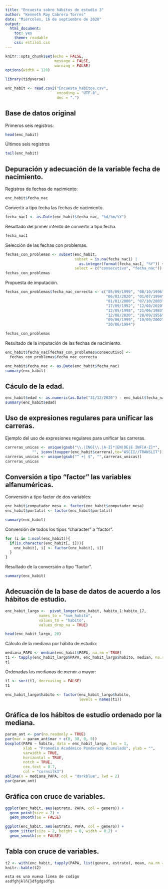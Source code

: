 ```yaml
---
title: "Encuesta sobre hábitos de estudio 3"
author: "Kenneth Roy Cabrera Torres"
date: "Miércoles, 16 de septiembre de 2020"
output: 
  html_document: 
    toc: yes
    theme: readable
    css: estilo1.css
---
```


```r
knitr::opts_chunk$set(echo = FALSE,
                      message = FALSE,
                      warning = FALSE)
options(width = 120)
```

```r
library(tidyverse)
```


```r
enc_habit <- read.csv2("Encuesta_habitos.csv", 
                       encoding = "UTF-8",
                       dec = ".")
```

## Base de datos original

Primeros seis registros:

```r
head(enc_habit)
```

Últimos seis registros

```r
tail(enc_habit)
```

## Depuración y adecuación de la variable fecha de nacimiento.


Registros de fechas de nacimiento:

```r
enc_habit$fecha_nac
```


Convertir a tipo fecha las fechas de nacimiento.

```r
fecha_nac1 <- as.Date(enc_habit$fecha_nac, "%d/%m/%Y")
```

Resultado del primer intento de convertir a tipo fecha.


```r
fecha_nac1
```

Selección de las fechas con problemas.

```r
fechas_con_problemas <- subset(enc_habit, 
                               subset = is.na(fecha_nac1) | 
                                 as.integer(format(fecha_nac1, "%Y")) < 1970, 
                               select = c("consecutivo", "fecha_nac"))
fechas_con_problemas
```

Propuesta de imputación.

```r
fechas_con_problemas$fecha_nac_correcta <- c("05/09/1999", "08/10/1996",
                                             "06/03/2020", "01/07/1994",
                                             "01/01/2000", "07/10/2003",
                                             "17/09/1992", "12/08/2020",
                                             "12/05/1998", "21/06/1983",
                                             "12/08/2020", "28/09/1956",
                                             "09/06/1999", "10/09/2002",
                                             "20/06/1994")
```


```r
fechas_con_problemas
```

Resultado de la imputación de las fechas de nacimiento.

```r
enc_habit$fecha_nac[fechas_con_problemas$consecutivo] <- 
  fechas_con_problemas$fecha_nac_correcta
```

```r
enc_habit$fecha_nac <- as.Date(enc_habit$fecha_nac)
summary(enc_habit)
```

## Cáculo de la edad.

```r
enc_habit$edad <- as.numeric(as.Date("31/12/2020") - enc_habit$fecha_nac)/365.25
summary(enc_habit$edad)
```
## Uso de expresiones regulares para unificar las carreras.

Ejemplo del uso de expresiones regulares para unificar las carreras.

```r
carreras_unicas <- unique(gsub("\\.|ING[\\.|A-Z]*|EN|DE|E INF[A-Z]*", 
            "", iconv(toupper(enc_habit$carrera),to="ASCII//TRANSLIT")))
carreras_unicas <- unique(gsub("^ +| $", "",carreras_unicas))
carreras_unicas
```
## Conversión a tipo "factor" las variables alfanuméricas.

Conversión a tipo factor de dos variables:

```r
enc_habit$computador_mesa <- factor(enc_habit$computador_mesa)
enc_habit$portatil <- factor(enc_habit$portatil)
```

```r
summary(enc_habit)
```

Conversión de todos los tipos "character" a "factor".

```r
for (i in 1:ncol(enc_habit)){
  if(is.character(enc_habit[, i])){
    enc_habit[, i] <- factor(enc_habit[, i])
  }
}
```

Resultado de la conversión a tipo "factor".

```r
summary(enc_habit)
```

## Adecuación de la base de datos de acuerdo a los hábitos de estudio.

```r
enc_habit_largo <-  pivot_longer(enc_habit, habito_1:habito_17,
               names_to = "num_habito",
               values_to = "habito",
               values_drop_na = TRUE)
```


```r
head(enc_habit_largo, 20)
```

Cálculo de la mediana por hábito de estudio:

```r
mediana_PAPA <- median(enc_habit$PAPA, na.rm = TRUE)
t1 <- tapply(enc_habit_largo$PAPA, enc_habit_largo$habito, median, na.rm = TRUE)
t1
```
Ordenadas las medianas de menor a mayor:

```r
t1 <- sort(t1, decreasing = FALSE)
t1
```

```r
enc_habit_largo$habito <- factor(enc_habit_largo$habito,
                                 levels = names(t1))
```

## Gráfica de los hábitos de estudio ordenado por la mediana.

```r
param_ant <- par(no.readonly = TRUE)
par(mar = param_ant$mar + c(0, 30, 0, 0))
boxplot(PAPA ~ habito, data = enc_habit_largo, las = 1,
        xlab = "Promedio Académico Ponderado Acumulado", ylab = "", 
        varwidth = TRUE,
        horizontal = TRUE,
        notch = TRUE,
        cex.text = 0.7,
        col = "cornsilk3")
abline(v = mediana_PAPA, col = "darkblue", lwd = 2)
par(param_ant)
```

## Gráfica con cruce de variables.

```r
ggplot(enc_habit, aes(estrato, PAPA, col = genero)) +
  geom_point(size = 2) +
  geom_smooth(se = FALSE)
```


```r
ggplot(enc_habit, aes(estrato, PAPA, col = genero)) +
  geom_jitter(size = 2, height = 0, width = 0.2) +
  geom_smooth(se = FALSE)
```

## Tabla con cruce de variables.


```r
t2 <- with(enc_habit, tapply(PAPA, list(genero, estrato), mean, na.rm = TRUE))
knitr::kable(t2)

esta es una nueva linea de codigo 
asdfghjklñ{}dfgdgsdfgs
```


